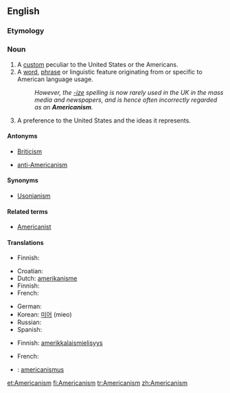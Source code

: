 {{wikipedia|dab=Americanism}}
==English==

===Etymology===
{{suffix|American|ism}}

===Noun===
{{en-noun|s|-}}

# A [[custom]] peculiar to the United States or the Americans.
# A [[word]], [[phrase]] or linguistic feature originating from or specific to American language usage.
#: ''However, the [[-ize]] spelling is now rarely used in the UK in the mass media and newspapers, and is hence often incorrectly regarded as an '''Americanism'''.''
# A preference to the United States and the ideas it represents.

====Antonyms====
* {{sense|word specific to American usage}} [[Briticism]]
* {{sense|preference for the U.S.}} [[anti-Americanism]]

====Synonyms====
* [[Usonianism]]

====Related terms====
* [[Americanist]]

====Translations====
{{trans-top|custom}}
* Finnish: {{t+|fi|amerikanismi}}
{{trans-mid}}
{{trans-bottom}}

{{trans-top|linguistic feature}}
* Croatian: {{t-|hr|amerikanizam|m}}
* Dutch: [[amerikanisme]] {{n}}
* Finnish: {{t+|fi|amerikanismi}}
* French: {{t+|fr|américanisme}}
{{trans-mid}}
* German: {{t-|de|Amerikanismus|m}}
* Korean: [[미어]] (mieo)
* Russian: {{t+|ru|американизм|m|tr=am'erikanízm|sc=Cyrl}}
* Spanish: {{t-|es|americanismo|m}}
{{trans-bottom}}

{{trans-top|preference}}
* Finnish: [[amerikkalaismielisyys]]
{{trans-mid}}
* French: {{t+|fr|américanisme}}
{{trans-bottom}}

{{checktrans-top}}
* {{ttbc|Latin}}: [[americanismus]]
{{trans-bottom}}

[[et:Americanism]]
[[fi:Americanism]]
[[tr:Americanism]]
[[zh:Americanism]]